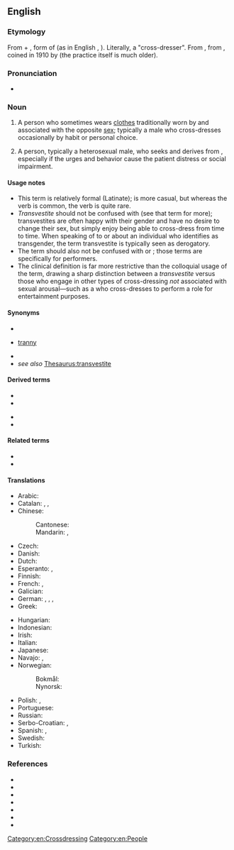 ==English==
{{wikipedia}}

===Etymology===
From {{bor|en|la|trans}} + {{m|la|vestite}}, form of {{m|la|vestiō||I clothe, I dress}} (as in English {{m|en|vestment}}, {{m|en|vest}}). Literally, a "cross-dresser". From {{m|en|transvestitism}}, from {{bor|en|de|Transvestitismus}}, coined in 1910 by {{w|Magnus Hirschfeld}} (the practice itself is much older).

===Pronunciation===
* {{IPA|en|/tɹænzˈvɛstaɪt/}}

===Noun===
{{en-noun}}

# A person who sometimes wears [[clothes]] traditionally worn by and associated with the opposite [[sex]]; typically a male who cross-dresses occasionally by habit or personal choice.
# {{lb|en|clinical psychology|psychiatry|pathology}} A person, typically a heterosexual male, who {{l|en|compulsively}} seeks and derives {{l|en|paraphilic}} {{l|en|sexual}} {{l|en|arousal}} from {{l|en|cross-dressing}}, especially if the urges and behavior cause the patient distress or social impairment.

====Usage notes====
* This term is relatively formal (Latinate); {{m|en|cross-dresser}} is more casual, but whereas the verb {{m|en|cross-dress}} is common, the verb {{m|en|transvest}} is quite rare.
* ''Transvestite'' should not be confused with {{m|en|transgender}} (see that term for more); transvestites are often happy with their gender and have no desire to change their sex, but simply enjoy being able to cross-dress from time to time. When speaking of to or about an individual who identifies as transgender, the term transvestite is typically seen as derogatory.
* The term should also not be confused with {{m|en|drag queen||person who performs femininity}} or {{m|en|drag king||person who performs masculinity}}; those terms are specifically for performers.
* The clinical definition is far more restrictive than the colloquial usage of the term, drawing a sharp distinction between a ''transvestite'' versus those who engage in other types of cross-dressing ''not'' associated with sexual arousal—such as a {{m|en|drag queen}} who cross-dresses to perform a role for entertainment purposes.

====Synonyms====
* {{l|en|cross-dresser}}
* {{qualifier|pejorative}} [[tranny]]
* {{l|en|TV}}
* ''see also'' [[Thesaurus:transvestite]]

====Derived terms====
{{der-top}}
* {{l|en|transvestic fetishism}}
* {{l|en|transvestic}}
{{der-mid}}
* {{l|en|transvestism}}
* {{l|en|transvestitism}}
{{der-bottom}}

====Related terms====
* {{l|en|transgender}}
* {{l|en|transsexual}}

====Translations====
{{trans-top-also|cross-dresser|cross-dresser}}
* Arabic: {{t+check|ar|خول}}
* Catalan: {{t+|ca|transvestit|m}}, {{t+|ca|transvestida|f}}, {{t+|ca|travestí|m|f}}
* Chinese:
*: Cantonese: {{t|yue|契第|tr=kai3 dai6}}
*: Mandarin: {{t|cmn|異裝癖者}}, {{t|cmn|易装癖者|tr=yìzhuāngpǐzhě}}
* Czech: {{t|cs|transvestita|m}}
* Danish: {{t|da|transvestit|c}}
* Dutch: {{t+|nl|travestiet|m}}
* Esperanto: {{t|eo|transvestulo}}, {{t|eo|transvestulino}} {{q|female}}
* Finnish: {{t+|fi|transvestiitti}}
* French: {{t+|fr|travesti|m}}, {{t+|fr|travelo|m}}
* Galician: {{t|gl|travestí|m|f}}
* German: {{t+|de|Transvestit|m}}, {{t+|de|Transvestitin|f}}, {{t+|de|Transe|f}}, {{t|de|Transi|m}}
* Greek: {{t+|el|τραβεστί|m|f}}
{{trans-mid}}
* Hungarian: {{t|hu|transzvesztita}}
* Indonesian: {{t+|id|banci}}
* Irish: {{t|ga|trasfheisteoir|m}}
* Italian: {{t+|it|travestito|m}}
* Japanese: {{t|ja|異性装者|tr=いせいそうしゃ, iseisōsha}}
* Navajo: {{t|nv|háádadiitʼįįhígíí}}, {{t|nv|łaʼinidílnééh}}
* Norwegian:
*: Bokmål: {{t|no|transvestitt|m}}
*: Nynorsk: {{t|nn|transvestitt|m}}
* Polish: {{t|pl|transwestyta|m}}, {{t|pl|transwestytka|f}}
* Portuguese: {{t+|pt|travesti|m|f}}
* Russian: {{t+|ru|трансвести́т|m}}
* Serbo-Croatian: {{t|sh|трансвестит|m|sc=Cyrl}}, {{t|sh|transvestit|m}}
* Spanish: {{t+|es|travesti|m|f}}, {{t+|es|transformista|m|f}} {{q|Venezuela}}
* Swedish: {{t+|sv|transvestit|c}}
* Turkish: {{t+|tr|travesti}}
{{trans-bottom}}

===References===
* {{cite book |title=Clinical Sexuality: A Manual for the Physician and the Professions|edition=Third|publisher=J.B. Lippincott Company|location=Philadelphia, PA|year=1974|isbn=0-397-50329-6|author=Oliven, John F., M.D.}}
* {{cite book |title=Diagnostic and statistical manual of mental disorders (DSM-III)|edition=Third|publisher=American Psychiatric Publishing, Inc. |location=Washington, DC|year=1980|isbn=978-0521315289|author=American Psychiatric Association}}
* {{cite book |title=Diagnostic and statistical manual of mental disorders (DSM-III-R)|edition=Third Revised|publisher=American Psychiatric Publishing, Inc. |location=Washington, DC|year=1987|isbn=0-89042-019-X|author=American Psychiatric Association}}
* {{cite book |title=The ICD-10 Classification of Mental and Behavioural Disorders: Clinical Descriptions and Diagnostic Guidelines|publisher=World Health Organization|location=Geneva, Switzerland|year=1992|isbn=92-4-154422-8|author=World Health Organization}}
* {{cite book |title=Diagnostic and statistical manual of mental disorders (DSM-IV)|edition=Fourth |publisher=American Psychiatric Publishing, Inc. |location=Washington, DC|year=1994|isbn=0-89042-061-0|author=American Psychiatric Association}}
* {{cite book |title=Diagnostic and statistical manual of mental disorders (DSM-IV-TR) |edition=Fourth Text Revision|publisher=American Psychiatric Publishing, Inc.|location=Arlington, VA|year=2000|isbn=978-0-89042-025-6|author=American Psychiatric Association}}
* {{cite book |title=Diagnostic and statistical manual of mental disorders (DSM-5) |edition=Fifth|publisher=American Psychiatric Publishing, Inc.|location=Arlington, VA|year=2013|isbn=978-0-89042-554-1|author=American Psychiatric Association}}

[[Category:en:Crossdressing]]
[[Category:en:People]]